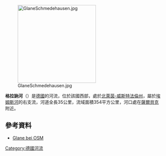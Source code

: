 {{Onesource|time=2020-07-07T15:44:18+00:00}}
{{Coord|52.1519269|N|7.6294556|E|display=title}}
[[Image:GlaneSchmedehausen.jpg|250px]]

'''格拉訥河'''（{{lang-de|Glane}}）是[[德國|德國]]的河流，位於該國西部，處於[[北萊茵-威斯特法倫州|北萊茵-威斯特法倫州]]，屬於[[埃姆斯河|埃姆斯河]]的右支流，河道全長35公里，流域面積354平方公里，河口處在[[薩爾貝克|薩爾貝克]]附近。

==參考資料==
* [http://www.openstreetmap.org/?relation=2353973 Glane bei OSM]

{{Germany-geo-stub}}
[[Category:德國河流|Category:德國河流]]